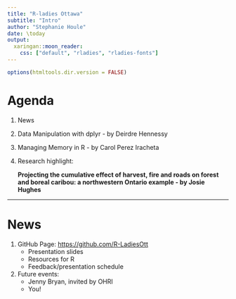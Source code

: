 ```yaml
---
title: "R-ladies Ottawa"
subtitle: "Intro"
author: "Stephanie Houle"
date: \today
output:
  xaringan::moon_reader:
    css: ["default", "rladies", "rladies-fonts"]
---
```


```r
options(htmltools.dir.version = FALSE)
```

# Agenda

  1. News
  2. Data Manipulation with dplyr - by Deirdre Hennessy
  3. Managing Memory in R - by Carol Perez Iracheta
  4. Research highlight:
  
      **Projecting the cumulative effect of harvest, fire and roads on forest and boreal caribou: a northwestern Ontario example - by Josie Hughes**

---

# News

 1. GitHub Page: [https://github.com/R-LadiesOtt](https://github.com/R-LadiesOtt)
    - Presentation slides
    - Resources for R
    - Feedback/presentation schedule
    
 2. Future events:
    - Jenny Bryan, invited by OHRI
    - You!



